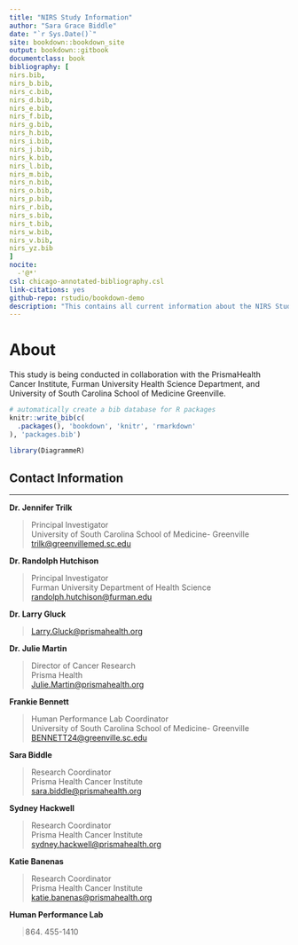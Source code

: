 --- 
title: "NIRS Study Information"
author: "Sara Grace Biddle"
date: "`r Sys.Date()`"
site: bookdown::bookdown_site
output: bookdown::gitbook
documentclass: book
bibliography: [
nirs.bib,
nirs_b.bib,
nirs_c.bib,
nirs_d.bib,
nirs_e.bib,
nirs_f.bib,
nirs_g.bib,
nirs_h.bib,
nirs_i.bib,
nirs_j.bib,
nirs_k.bib,
nirs_l.bib,
nirs_m.bib,
nirs_n.bib,
nirs_o.bib,
nirs_p.bib,
nirs_r.bib,
nirs_s.bib,
nirs_t.bib,
nirs_w.bib,
nirs_v.bib,
nirs_yz.bib
]
nocite:
  -'@*'
csl: chicago-annotated-bibliography.csl
link-citations: yes
github-repo: rstudio/bookdown-demo
description: "This contains all current information about the NIRS Study being conducted at the PrismaHealth Cancer Institute in collaboration with Furman University and University of South Carolina School of Medicine Greenville."
---

# About

This study is being conducted in collaboration with the PrismaHealth Cancer Institute, Furman University Health Science Department, and University of South Carolina School of Medicine Greenville. 

```{r include=FALSE}
# automatically create a bib database for R packages
knitr::write_bib(c(
  .packages(), 'bookdown', 'knitr', 'rmarkdown'
), 'packages.bib')

library(DiagrammeR)
```


## Contact Information

___

**Dr. Jennifer Trilk**

> Principal Investigator\
> University of South Carolina School of Medicine- Greenville\
> <trilk@greenvillemed.sc.edu>

**Dr. Randolph Hutchison**

> Principal Investigator\
> Furman University Department of Health Science\
> <randolph.hutchison@furman.edu>

**Dr. Larry Gluck**

> <Larry.Gluck@prismahealth.org>

**Dr. Julie Martin**

> Director of Cancer Research\
> Prisma Health\
> <Julie.Martin@prismahealth.org>

**Frankie Bennett**

> Human Performance Lab Coordinator\
> University of South Carolina School of Medicine- Greenville\
> <BENNETT24@greenville.sc.edu>

**Sara Biddle**

> Research Coordinator\
> Prisma Health Cancer Institute\
> <sara.biddle@prismahealth.org>

**Sydney Hackwell**

> Research Coordinator\
> Prisma Health Cancer Institute\
> <sydney.hackwell@prismahealth.org>

**Katie Banenas**

> Research Coordinator\
> Prisma Health Cancer Institute\
> <katie.banenas@prismahealth.org>

**Human Performance Lab**

>   (864) 455-1410
